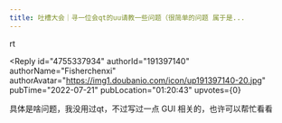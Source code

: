 ```yaml
---
title: 吐槽大会｜寻一位会qt的uu请教一些问题（很简单的问题 属于是...
---
```



<Forum groupName="真的需要这份文凭吗？" groupUrl="https://www.douban.com/group/fucking_diploma/" archivedAt="2025-05-16T15:14:02.114Z">
  <Post
    id="271222430"
    title="吐槽大会｜寻一位会qt的uu请教一些问题（很简单的问题 属于是..."
    url="https://www.douban.com/group/topic/271222430/?_spm_id=MTY0NTQ3NjE0"
    pubTime="2022-07-21"
    highlightUserId="191397140"
  >
rt

<Reply
  id="4755337934"
  authorId="191397140"
  authorName="Fisherchenxi"
  authorAvatar="https://img1.doubanio.com/icon/up191397140-20.jpg"
  pubTime="2022-07-21"
  pubLocation="01:20:43"
  upvotes={0}
>
具体是啥问题，我没用过qt，不过写过一点 GUI 相关的，也许可以帮忙看看
</Reply>
  </Post>
</Forum>
